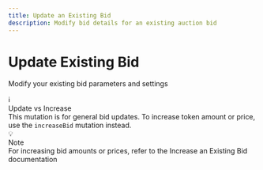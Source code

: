 ```yaml
---
title: Update an Existing Bid
description: Modify bid details for an existing auction bid
---
```



<div className="relative overflow-hidden rounded-2xl bg-gradient-to-br from-purple-500/10 via-pink-500/5 to-background p-8 border border-purple-500/20 mb-8">
  <div className="relative z-10">
    <h1 className="text-4xl md:text-5xl font-bold mb-4">
      Update Existing Bid
    </h1>
    <p className="text-xl text-muted-foreground mb-6">
      Modify your existing bid parameters and settings
    </p>
  </div>
  <div className="absolute top-0 right-0 w-64 h-64 bg-purple-500/5 rounded-full blur-3xl"></div>
  <div className="absolute bottom-0 left-0 w-64 h-64 bg-pink-500/5 rounded-full blur-3xl"></div>
</div>

<div className="p-5 rounded-lg border border-blue-500/30 bg-blue-500/10 my-6">
  <div className="flex items-center gap-2 mb-2">
    <span className="text-lg">ℹ️</span>
    <div className="font-bold">Update vs Increase</div>
  </div>
  <div className="text-sm text-muted-foreground">
    This mutation is for general bid updates. To increase token amount or price, use the <code className="bg-muted px-1 rounded">increaseBid</code> mutation instead.
  </div>
</div>

<div className="mt-8 p-6 rounded-xl border border-purple-500/30 bg-gradient-to-r from-purple-500/10 to-pink-500/10">
  <div className="flex items-center gap-3">
    <span className="text-2xl">💡</span>
    <div>
      <div className="font-bold">Note</div>
      <div className="text-sm text-muted-foreground">For increasing bid amounts or prices, refer to the Increase an Existing Bid documentation</div>
    </div>
  </div>
</div>
